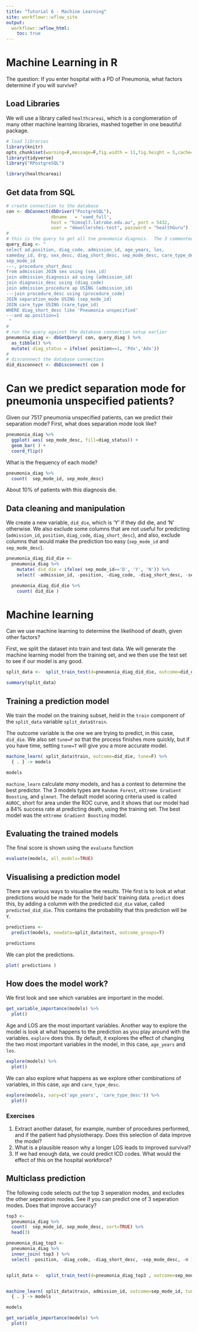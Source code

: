 ```yaml
---
title: "Tutorial 6 - Machine Learning"
site: workflowr::wflow_site
output:
  workflowr::wflow_html:
    toc: true
---
```



# Machine Learning in R

The question: If you enter hospital with a PD of Pneumonia, what factors determine if you will survive?


## Load Libraries
We will use a library called `healthcareai`, which is a conglomeration of many other machine learning libraries, mashed together in one beautiful package. 


```r

# load libraries
library(knitr)
opts_chunk$set(warning=F,message=F,fig.width = 11,fig.height = 5,cache=F)
library(tidyverse)
library("RPostgreSQL")

library(healthcareai)

```
## Get data from SQL

```r

# create connection to the database
con <- dbConnect(dbDriver("PostgreSQL"), 
				 dbname   = 'vaed_full',
				 host = "himsql7.latrobe.edu.au", port = 5432,
				 user = "dewollershei-test", password = "healthGuru")
#
# this is the query to get all tne pneumonia diagnois.  The 3 commented lines would also find the principal diagnosis
query_diag <- " 
select ad.position, diag_code, admission_id, age_years, los, 
sameday_id, drg, sex_desc, diag_short_desc, sep_mode_desc, care_type_desc,
sep_mode_id
---, procedure_short_desc
from admission JOIN sex using (sex_id)
join admission_diagnosis ad using (admission_id)
join diagnosis_desc using (diag_code)
join admission_procedure ap USING (admission_id) 
---join procedure_desc using (procedure_code)
JOIN separation_mode USING (sep_mode_id)
JOIN care_type USING (care_type_id)
WHERE diag_short_desc like 'Pneumonia unspecified'
---and ap.position=1
 "
#
# run the query against the database connection setup earlier
pneumonia_diag <- dbGetQuery( con, query_diag ) %>% 
  as_tibble() %>%
  mutate( diag_status = ifelse( position==1, 'Pdx','Adx'))
#
# disconnnect the database connection
did_disconnect <- dbDisconnect( con )


```

# Can we predict separation mode for pneumonia unspecified patients?

Given our 7517 pneumonia unspecified patients, can we predict their separation mode?  First, what does separation mode look like?



```r

pneumonia_diag %>%
  ggplot( aes( sep_mode_desc, fill=diag_status)) +
  geom_bar( ) +
  coord_flip()
```

What is the frequency of each mode?
```r

pneumonia_diag %>%
  count(  sep_mode_id, sep_mode_desc)

```
About 10% of patients with this diagnosis die.

## Data cleaning and manipulation

We create a new variable, `did_die`, which is 'Y' if they did die, and 'N' otherwise.  We also exclude some columns that are not useful for predicting (`admission_id`, `position`, `diag_code`, `diag_short_desc`), and also, exclude columns that would make the prediction too easy (`sep_mode_id` and `sep_mode_desc`).

```r

pneumonia_diag_did_die <- 
  pneumonia_diag %>%
    mutate( did_die = ifelse( sep_mode_id=='D', 'Y', 'N')) %>%
    select( -admission_id, -position, -diag_code, -diag_short_desc, -sep_mode_id, -sep_mode_desc )

  pneumonia_diag_did_die %>%
    count( did_die )

```


# Machine learning

Can we use machine learning to determine the likelihood of death, given other factors?

First, we split the dataset into train and test data.  We will generate the machine learning model from the training set, and we then use the test set to see if our model is any good.

```r

split_data <-  split_train_test(d=pneumonia_diag_did_die, outcome=did_die, percent_train=.8, seed=101001) 

summary(split_data)

```

## Training a prediction model

We train the model on the training subset, held in the `train` component of the `split_data` variable `split_data$train`. 

The outcome variable is the one we are trying to predict, in this case, `did_die`. We also set `tune=F` so that the process finishes more quickly, but if you have time, setting `tune=T` will give you a more accurate model.

```r

machine_learn( split_data$train, outcome=did_die, tune=F) %>% 
  { . } -> models

models

```

 `machine_learn` calculate *many* models, and has a contest to determine the best predictor.  The 3 models types are `Random Forest`, `eXtreme Gradient Boosting`, and `glmnet`.  The default model scoring criteria used is called `AUROC`, short for area under the ROC curve, and it shows that our model had a 84% success rate at predicting death, using the training set.  The best model was the `eXtreme Gradient Boosting` model.

## Evaluating the trained models
The final score is shown using the `evaluate` function

```r

evaluate(models, all_models=TRUE)
```
## Visualising a prediction model

There are various ways to visualise the results.  THe first is to look at what predictions would be made for the 'held back' training data.  `predict` does this, by adding a columm with the predicted `did_die` value, called `predicted_did_die`.  This contains the probability that this prediction will be `Y`. 

```r

predictions <- 
  predict(models, newdata=split_data$test, outcome_groups=T) 

predictions

```

We can plot the predictions.

```r

plot( predictions )


```

## How does the model work?

We first look and see which variables are important in the model.

```r


get_variable_importance(models) %>%
  plot()

```

Age and LOS are the most important variables.  Another way to explore the model is look at what happens to the prediction as you play around with the variables.  `explore` does this. By default, it explores the effect of changing the two most important variables in the model, in this case, `age_years` and `los`.


```r

explore(models) %>% 
  plot()

```

We can also explore what happens as we explore other combinations of variables, in this case, `age` and `care_type_desc`.

```r

explore(models, vary=c('age_years', 'care_type_desc')) %>% 
  plot()


```

### Exercises
1. Extract another dataset, for example, number of procedures performed, and if the patient had physiotherapy.  Does this selection of data improve the model?
2.  What is a plausible reason why a longer LOS leads to improved survival?
3.  If we had enough data, we could predict ICD codes.  What would the effect of this on the hospital workforce?


## Multiclass prediction
The following code selects out the top 3 seperation modes, and excludes the other seperation modes.  See if you can predict one of 3 seperation modes.  Does that improve accuracy?




```r


top3 <- 
  pneumonia_diag %>%
  count(  sep_mode_id, sep_mode_desc, sort=TRUE) %>%
  head(3)

pneumonia_diag_top3 <- 
  pneumonia_diag %>%
  inner_join( top3 ) %>%
  select( -position, -diag_code, -diag_short_desc, -sep_mode_desc, -n )


split_data <-  split_train_test(d=pneumonia_diag_top3 , outcome=sep_mode_id, percent_train=.8, seed=101001) 


machine_learn( split_data$train, admission_id, outcome=sep_mode_id, tune=F) %>% 
  { . } -> models

models

get_variable_importance(models) %>%
  plot()



```

